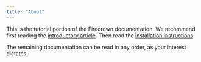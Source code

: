 ```yaml
---
title: "About"
---
```


This is the tutorial portion of the Firecrown documentation.
We recommend first reading the [introductory article](intro_article.html).
Then read the [installation instructions](https://firecrown.readthedocs.io/en/latest/install_quick.html).

The remaining documentation can be read in any order, as your interest dictates.